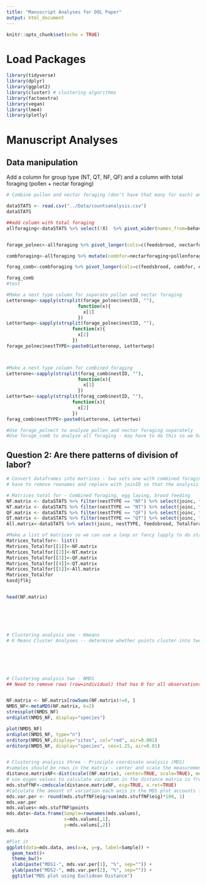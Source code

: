 ```yaml
---
title: "Manuscript Analyses for DOL Paper" 
output: html_document
---
```


```r
knitr::opts_chunk$set(echo = TRUE)
```


# Load Packages
```r
library(tidyverse)
library(dplyr)
library(ggplot2)
library(cluster) # clustering algorithms
library(factoextra)
library(vegan) 
library(lme4)
library(plotly)
```

# Manuscript Analyses
## Data manipulation
Add a column for group type (NT, QT, NF, QF) and a column with total foraging (pollen + nectar foraging)
```r
# Combine pollen and nectar foraging (don't have that many for each) and then remove columns other than egg laying, brood feeding and foraging 

dataSTATS <- read.csv("../Data/countsanalysis.csv")
dataSTATS

##add column with total foraging 
allforaging<-dataSTATS %>% select(!X)  %>% pivot_wider(names_from=behav, values_from=totCount) %>% replace(is.na(.), 0) %>% select(!c(fillshoneypot, other, end, broodmanipulate, offbrood, incubate, waxmanipulate, laysegg, eatsbrood))


forage_polnec<-allforaging %>% pivot_longer(cols=c(feedsbrood, nectarforaging, pollenforaging, egglaying), names_to="behav", values_to="Count") 

combforaging<-allforaging %>% mutate(combfor=nectarforaging+pollenforaging) %>% select(!c(nectarforaging, pollenforaging))

forag_comb<-combforaging %>% pivot_longer(cols=c(feedsbrood, combfor, egglaying), names_to="behav", values_to="Count")

forag_comb
#test

#Make a nest type column for separate pollen and nectar foraging 
Letteronep<-sapply(strsplit(forage_polnec$nestID, ""), 
                          function(x){
                            x[1]
                          })
Lettertwop<-sapply(strsplit(forage_polnec$nestID, ""),
                        function(x){
                          x[2]
                        })   
forage_polnec$nestTYPE<-paste0(Letteronep, Lettertwop)



#Make a nest type column for combined foraging
Letterone<-sapply(strsplit(forag_comb$nestID, ""), 
                          function(x){
                            x[1]
                          })
Lettertwo<-sapply(strsplit(forag_comb$nestID, ""),
                        function(x){
                          x[2]
                        })   
forag_comb$nestTYPE<-paste0(Letterone, Lettertwo)

#Use forage_polnect to analyze pollen and nectar foraging separately 
#Use forage_comb to analyze all foraging - may have to do this so we have enough 


```

## Question 2: Are there patterns of division of labor? 
```r
# Convert dataframes into matrices - two sets one with combined foraging and one with separated foraging 
# have to remove rownames and replace with joinID so that the analysis works

# Matrices total for - Combined foraging, egg laying, brood feeding
NF.matrix <- dataSTATS %>% filter(nestTYPE == "NF") %>% select(joinc, feedsbrood, Totalforaging, egglaying) %>% remove_rownames %>% column_to_rownames(var="joinc")
NT.matrix <- dataSTATS %>% filter(nestTYPE == "NT") %>% select(joinc, feedsbrood, Totalforaging, egglaying) %>% remove_rownames %>% column_to_rownames(var="joinc")
QF.matrix <- dataSTATS %>% filter(nestTYPE == "QF") %>% select(joinc, feedsbrood, Totalforaging, egglaying) %>% remove_rownames %>% column_to_rownames(var="joinc")
QT.matrix <- dataSTATS %>% filter(nestTYPE == "QT") %>% select(joinc, feedsbrood, Totalforaging, egglaying) %>% remove_rownames %>% column_to_rownames(var="joinc")
All.matrix<-dataSTATS %>% select(joinc, nestTYPE, feedsbrood, Totalforaging, egglaying) %>% remove_rownames %>% column_to_rownames(var="joinc")

#Make a list of matrices so we can use a loop or fancy lapply to do stats 
Matrices_Totalfor<- list()
Matrices_Totalfor[[1]]<-NF.matrix
Matrices_Totalfor[[2]]<-NT.matrix
Matrices_Totalfor[[3]]<-QF.matrix
Matrices_Totalfor[[4]]<-QT.matrix
Matrices_Totalfor[[5]]<-All.matrix
Matrices_Totalfor
kasdjflkj


head(NF.matrix)






# Clustering analysis one - Kmeans 
# K Means Cluster Analyses -- determine whether points cluster into two or more groups






# Clustering analysis two - NMDS 
## Need to remove rows (row=individual) that has 0 for all observations - maybe we want to change this someway so we can see clustering of individuals doing nothing 


NF.matrix <- NF.matrix[rowSums(NF.matrix)!=0, ] 
NMDS_NF<-metaMDS(NF.matrix, k=2)
stressplot(NMDS_NF)
ordiplot(NMDS_NF, display="species")

plot(NMDS_NF)
ordiplot(NMDS_NF, type="n")
orditorp(NMDS_NF,display="sites", col="red", air=0.001)
orditorp(NMDS_NF, display="species", cex=1.25, air=0.01)


# Clustering analysis three - Principle coordinate analysis (MDS)
#samples should be rows in the matrix - center and scale the measurements for each behavior
distance.matrixNF<-dist(scale((NF.matrix), center=TRUE, scale=TRUE), method="euclidean")
# use eigen values to calculate variation in the distance matrix is from each axis in the final plot
mds.stuffNF<-cmdscale(distance.matrixNF, eig=TRUE, x.ret=TRUE) 
#Calculate the amount of variation each axis in the MDS plot accounts for using eigen values
mds.var.per <- round(mds.stuffNF$eig/sum(mds.stuffNF$eig)*100, 1)
mds.var.per
mds.values<-mds.stuffNF$points
mds.data<-data.frame(Sample=rownames(mds.values), 
                     x=mds.values[,1],
                     y=mds.values[,2])
mds.data

#Plot it
ggplot(data=mds.data, aes(x=x, y=y, label=Sample)) +
  geom_text()+
  theme_bw()+
  xlab(paste("MDS1-", mds.var.per[1], "%", sep="")) +
  ylab(paste("MDS2-", mds.var.per[2], "%", sep="")) +
  ggtitle("MDS plot using Euclidean Distance")




```



